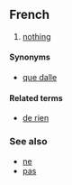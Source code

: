==French==
<!-- noun? -->

# [[nothing]]

====Synonyms====
*[[que dalle]]
====Related terms====
*[[de rien]]

===See also===
*[[ne]]
*[[pas]]